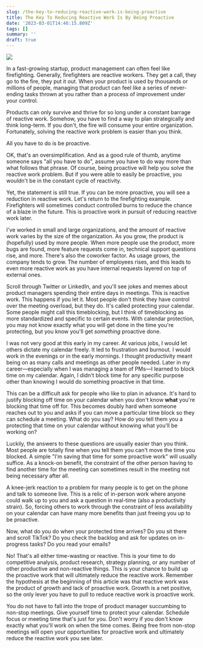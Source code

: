 ```yaml
---
slug: /the-key-to-reducing-reactive-work-is-being-proactive
title: The Key To Reducing Reactive Work Is By Being Proactive
date: '2023-03-01T14:46:15.809Z'
tags: []
summary: ''
draft: true
---
```

![](https://images.unsplash.com/photo-1518904868869-fbb2cdd0429a?crop=entropy&cs=tinysrgb&fit=max&fm=jpg&ixid=Mnw0MDkwMjh8MHwxfHNlYXJjaHwzfHxmaXJlJTIwZmlnaHRpbmd8ZW58MHx8fHwxNjc3NzYzOTUw&ixlib=rb-4.0.3&q=80&w=1080)

In a fast-growing startup, product management can often feel like firefighting. Generally, firefighters are reactive workers. They get a call, they go to the fire, they put it out. When your product is used by thousands or millions of people, managing that product can feel like a series of never-ending tasks thrown at you rather than a process of improvement under your control.

Products can only survive and thrive for so long under a constant barrage of reactive work. Somehow, you have to find a way to plan strategically and think long-term. If you don't, the fire will consume your entire organization. Fortunately, solving the reactive work problem is easier than you think.

All you have to do is be proactive.

OK, that's an oversimplification. And as a good rule of thumb, anytime someone says "all you have to do", assume you have to do way more than what follows that phrase. Of course, being proactive will help you solve the reactive work problem. But if you were able to easily be proactive, you wouldn't be in the constant cycle of reactivity.

Yet, the statement is still true. If you can be more proactive, you will see a reduction in reactive work. Let's return to the firefighting example. Firefighters will sometimes conduct controlled burns to reduce the chance of a blaze in the future. This is proactive work in pursuit of reducing reactive work later.

I've worked in small and large organizations, and the amount of reactive work varies by the size of the organization. As you grow, the product is (hopefully) used by more people. When more people use the product, more bugs are found, more feature requests come in, technical support questions rise, and more. There's also the coworker factor. As usage grows, the company tends to grow. The number of employees rises, and this leads to even more reactive work as you have internal requests layered on top of external ones.

Scroll through Twitter or LinkedIn, and you'll see jokes and memes about product managers spending their entire days in meetings. This is reactive work. This happens if you let it. Most people don't think they have control over the meeting overload, but they do. It's called protecting your calendar. Some people might call this timeblocking, but I think of timeblocking as more standardized and specific to certain events. With calendar protection, you may not know exactly what you will get done in the time you're protecting, but you know you'll get _something_ proactive done.

I was not very good at this early in my career. At various jobs, I would let others dictate my calendar freely. It led to frustration and burnout. I would work in the evenings or in the early mornings. I thought productivity meant being on as many calls and meetings as other people needed. Later in my career—especially when I was managing a team of PMs—I learned to block time on my calendar. Again, I didn't block time for any specific purpose other than knowing I would do something proactive in that time.

This can be a difficult ask for people who like to plan in advance. It's hard to justify blocking off time on your calendar when you don't know **what** you're blocking that time off for. This becomes doubly hard when someone reaches out to you and asks if you can move a particular time block so they can schedule a meeting. What do you say? How do you tell them you a protecting that time on your calendar without knowing what you'll be working on?

Luckily, the answers to these questions are usually easier than you think. Most people are totally fine when you tell them you can't move the time you blocked. A simple "I'm saving that time for some proactive work" will usually suffice. As a knock-on benefit, the constraint of the other person having to find another time for the meeting can sometimes result in the meeting not being necessary after all.

A knee-jerk reaction to a problem for many people is to get on the phone and talk to someone live. This is a relic of in-person work where anyone could walk up to you and ask a question in real-time (also a productivity strain). So, forcing others to work through the constraint of less availability on your calendar can have many more benefits than just freeing you up to be proactive.

Now, what do you do when your protected time arrives? Do you sit there and scroll TikTok? Do you check the backlog and ask for updates on in-progress tasks? Do you read your emails?

No! That's all either time-wasting or reactive. This is your time to do competitive analysis, product research, strategy planning, or any number of other productive and non-reactive things. This is your chance to build up the proactive work that will ultimately reduce the reactive work. Remember the hypothesis at the beginning of this article was that reactive work was the product of growth and lack of proactive work. Growth is a net positive, so the only lever you have to pull to reduce reactive work is proactive work.

You do not have to fall into the trope of product manager succumbing to non-stop meetings. Give yourself time to protect your calendar. Schedule focus or meeting time that's just for you. Don't worry if you don't know exactly what you'll work on when the time comes. Being free from non-stop meetings will open your opportunities for proactive work and ultimately reduce the reactive work you see later.

